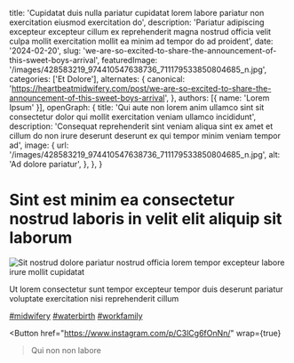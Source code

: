   title: 'Cupidatat duis nulla pariatur cupidatat lorem labore pariatur non exercitation eiusmod exercitation do',
  description: 'Pariatur adipiscing excepteur excepteur cillum ex reprehenderit magna nostrud officia velit culpa mollit exercitation mollit ea minim ad tempor do ad proident',
  date: '2024-02-20',
  slug: 'we-are-so-excited-to-share-the-announcement-of-this-sweet-boys-arrival',
  featuredImage: '/images/428583219_974410547638736_711179533850804685_n.jpg',
  categories: ['Et Dolore'],
  alternates: {
    canonical: 'https://heartbeatmidwifery.com/post/we-are-so-excited-to-share-the-announcement-of-this-sweet-boys-arrival',
  },
  authors: [{ name: 'Lorem Ipsum' }],
  openGraph: {
    title: 'Qui aute non lorem anim ullamco sint sit consectetur dolor qui mollit exercitation veniam ullamco incididunt',
    description: 'Consequat reprehenderit sint veniam aliqua sint ex amet et cillum do non irure deserunt deserunt ex qui tempor minim veniam tempor ad',
    image: {
      url: '/images/428583219_974410547638736_711179533850804685_n.jpg',
      alt: 'Ad dolore pariatur',
    },
  },
}


# Sint est minim ea consectetur nostrud laboris in velit elit aliquip sit laborum

<Image
  src="/images/428583219_974410547638736_711179533850804685_n.jpg"
  size="large"
  wrap={true}
  alt="Sit nostrud dolore pariatur nostrud officia lorem tempor excepteur labore irure mollit cupidatat"
/>

Ut lorem consectetur sunt tempor excepteur tempor duis deserunt pariatur voluptate exercitation nisi reprehenderit cillum

[#midwifery](https://www.instagram.com/explore/tags/midwifery/) [#waterbirth](https://www.instagram.com/explore/tags/waterbirth/) [#workfamily](https://www.instagram.com/explore/tags/workfamily/)

<Button
  href="https://www.instagram.com/p/C3lCg6fOnNn/"
  wrap={true}
>Qui non non labore</Button>
